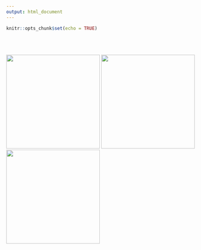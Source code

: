 ```yaml
---
output: html_document
---
```


```r
knitr::opts_chunk$set(echo = TRUE)
```

<br>
<br>

[![](./images/ohi_intro.png){width=250px}](z3_ohiIntro.html) [![](./images/ohi_calculate.png){width=250px}](z3_HowGoalScore.html) [![](./images/ohi_theory_resources.png){width=250px}](ohi_theory_resources.html)
